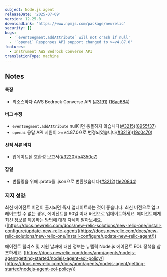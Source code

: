 ```yaml
---
subject: Node.js agent
releaseDate: '2025-07-09'
version: 12.25.0
downloadLink: 'https://www.npmjs.com/package/newrelic'
security: []
bugs:
  - '`eventSegment.addAttribute` will not crash if null'
  - '`openai` Responses API support changed to >=v4.87.0'
features:
  - Instrument AWS Bedrock Converse API
translationType: machine
---
```


## Notes

#### 특징

* 리소스하다 AWS Bedrock Converse API ([#3191](https://github.com/newrelic/node-newrelic/pull/3191)) ([16ac684](https://github.com/newrelic/node-newrelic/commit/16ac6845a82506bbdd0e51f3f9a6d05ac8016246))

#### 버그 수정

* `eventSegment.addAttribute` null이면 충돌하지 않습니다([#3215](https://github.com/newrelic/node-newrelic/pull/3215))([8955f37](https://github.com/newrelic/node-newrelic/commit/8955f3737e686b4bf6beab2d4e53a1f5eb221166))
* `openai` 응답 API 지원이 &gt;=v4.87.0으로 변경되었습니다([#3219](https://github.com/newrelic/node-newrelic/pull/3219))([19c0c70](https://github.com/newrelic/node-newrelic/commit/19c0c7011c8c877098c5a57063354f01f5f83295))

#### 선적 서류 비치

* 업데이트된 호환성 보고서([#3220](https://github.com/newrelic/node-newrelic/pull/3220))([b4350c7](https://github.com/newrelic/node-newrelic/commit/b4350c7e3a718e47d066c5c2c1f4f5f20f43e52c))

#### 잡일

* 번들링을 위해 .proto를 .json으로 변환했습니다([#3212](https://github.com/newrelic/node-newrelic/pull/3212))([1e208d4](https://github.com/newrelic/node-newrelic/commit/1e208d43acc1811674126b6aa987c895178f4fc3))

### 지지 성명:

최신 에이전트 버전이 출시되면 즉시 업데이트하는 것이 좋습니다. 최신 버전으로 업그레이드할 수 없는 경우, 에이전트를 90일 이내 버전으로 업데이트하세요. 에이전트에게 최신 정보를 제공하는 방법에 대해 자세히 알아보세요. ([https://docs.newrelic.com/docs/new-relic-solutions/new-relic-one/install-configure/update-new-relic-agent/](https://docs.newrelic.com/docs/new-relic-solutions/new-relic-one/install-configure/update-new-relic-agent/))

에이전트 릴리스 및 지원 날짜에 대한 정보는 뉴렐릭 Node.js 에이전트 EOL 정책을 참조하세요. ([https://docs.newrelic.com/docs/apm/agents/nodejs-agent/getting-started/nodejs-agent-eol-policy/](https://docs.newrelic.com/docs/apm/agents/nodejs-agent/getting-started/nodejs-agent-eol-policy/))